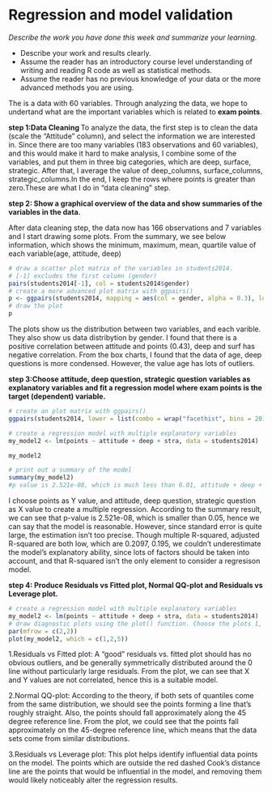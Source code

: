 # Regression and model validation

*Describe the work you have done this week and summarize your learning.*

- Describe your work and results clearly. 
- Assume the reader has an introductory course level understanding of writing and reading R code as well as statistical methods.
- Assume the reader has no previous knowledge of your data or the more advanced methods you are using.

The is a data with 60 variables. Through analyzing the data, we hope to undertand what are the important variables which is related to **exam points**.

**step 1:Data Cleaning **
To analyze the data, the first step is to clean the data (scale the "Attitude" column), and select the information we are interested in. Since there are too many variables (183 observations and 60 variables), and this would make it hard to make analysis, I combine some of the variables, and put them in three big categories, which are deep, surface, strategic. After that, I average the value of deep_columns, surface_columns, strategic_columns.In the end, I keep the rows where points is greater than zero.These are what I do in "data cleaning" step.


**step 2: Show a graphical overview of the data and show summaries of the variables in the data.** 

After data cleaning step, the data now has 166 observations and 7 variables
and I start drawing some plots.
From the summary, we see below information, which shows the minimum, maximum, mean, quartile value of each variable(age, attitude, deep)

```r
# draw a scatter plot matrix of the variables in students2014.
# [-1] excludes the first column (gender)
pairs(students2014[-1], col = students2014$gender)
# create a more advanced plot matrix with ggpairs()
p <- ggpairs(students2014, mapping = aes(col = gender, alpha = 0.3), lower = list(combo = wrap("facethist", bins = 20)))
# draw the plot
p
```

The plots show us the distribution between two variables, and each varible. They also show us data distribytion by gender. I found that there is a positive correlation between attitude and points (0.43), deep and surf has negative correlation. From the box charts, I found that the data of age, deep questions is more condensed. However, the value age has lots of outliers. 


**step 3:Choose attitude, deep question, strategic question variables as explanatory variables and fit a regression model where exam points is the target (dependent) variable.** 

```r
# create an plot matrix with ggpairs()
ggpairs(students2014, lower = list(combo = wrap("facethist", bins = 20)))

# create a regression model with multiple explanatory variables
my_model2 <- lm(points ~ attitude + deep + stra, data = students2014)

my_model2
```



```r
# print out a summary of the model
summary(my_model2)
#p value is 2.521e-08, which is much less than 0.01, attitude + deep + stra is significant to points
```

I choose points as Y value, and attitude, deep question, strategic question as X value to create a multiple regression. According to the summary result, we can see that p-value is 2.521e-08, which is smaller than 0.05, hence we can say that the model is reasonable. However, since standard error is quite large, the estimation isn't too precise. Though multiple R-squared, adjusted R-squared are both low, which are 0.2097,	0.195, we couldn't underestimate the model's explanatory ability, since lots of factors should be taken into account, and that R-squared isn't the only element to consider a regresison model.

**step 4: Produce Residuals vs Fitted plot, Normal QQ-plot and Residuals vs Leverage plot.** 

```r
# create a regression model with multiple explanatory variables
my_model2 <- lm(points ~ attitude + deep + stra, data = students2014)
# draw diagnostic plots using the plot() function. Choose the plots 1, 2 and 5
par(mfrow = c(2,2))
plot(my_model2, which = c(1,2,5))
```

1.Residuals vs Fitted plot:
A “good” residuals vs. fitted plot should has no obvious outliers, and be generally symmetrically distributed around the 0 line without particularly large residuals. From the plot, we can see that X and Y values are not correlated, hence this is a suitable model.

2.Normal QQ-plot:
According to the theory, if both sets of quantiles come from the same distribution, we should see the points forming a line that’s roughly straight. Also, the points should fall approximately along the 45 degree reference line. From the plot, we could see that the points fall approximately on the 45-degree reference line, which means that the data sets come from similar distributions.

3.Residuals vs Leverage plot:
This plot helps identify influential data points on the model. The points which are outside the red dashed Cook’s distance line are the points that would be influential in the model, and removing them would likely noticeably alter the regression results. 





